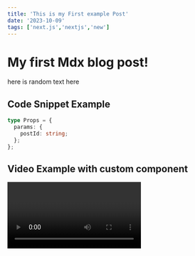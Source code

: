 ```yaml
---
title: 'This is my First example Post'
date: '2023-10-09'
tags: ['next.js','nextjs','new']
---
```


# My first Mdx blog post!

here is random text here

## Code Snippet Example

```ts
type Props = {
  params: {
    postId: string;
  };
};
```

## Video Example with custom component

<Video id="e0H2H2U8tds" />

## Image example with custom component

<CustomImage src="https://raw.githubusercontent.com/orcuntasdemir/blog-posts/main/images/ham.jpeg" alt="dog" />
